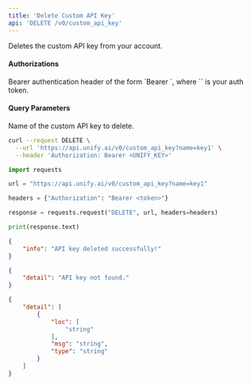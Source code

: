 ```yaml
---
title: 'Delete Custom API Key'
api: 'DELETE /v0/custom_api_key'
---
```

Deletes the custom API key from your account.

#### Authorizations

<ParamField header="Authorization" type="string" required="true">
  Bearer authentication header of the form `Bearer <token>`, where `<token>` is your auth token.
</ParamField>

#### Query Parameters

<ParamField query="name" type="string" required="true">
Name of the custom API key to delete.
</ParamField>

<RequestExample>

```bash cURL
curl --request DELETE \
  --url 'https://api.unify.ai/v0/custom_api_key?name=key1' \
  --header 'Authorization: Bearer <UNIFY_KEY>'
```

```python Python
import requests

url = "https://api.unify.ai/v0/custom_api_key?name=key1"

headers = {"Authorization": "Bearer <token>"}

response = requests.request("DELETE", url, headers=headers)

print(response.text)
```

</RequestExample>
<ResponseExample>

```json 200
{
    "info": "API key deleted successfully!"
}
```

```json 404
{
    "detail": "API key not found."
}
```

```json 422
{
    "detail": [
        {
            "loc": [
                "string"
            ],
            "msg": "string",
            "type": "string"
        }
    ]
}
```

</ResponseExample>
